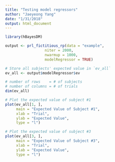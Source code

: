 ```yaml
---
title: "Testing model regressors"
author: "Jaeyeong Yang"
date: "1/31/2018"
output: html_document
---
```


```r
library(hBayesDM)
```

```r
output <- prl_fictitious_rp(data = "example",
                  niter = 2000,
                  nwarmup = 1000,
                  modelRegressor = TRUE)
```

```r
# Store all subjects' expected value in `ev_all`
ev_all <- output$modelRegressor$ev

# number of rows    = # of subjects
# number of columns = # of trials
dim(ev_all)
```

```r
# Plot the expected value of subject #1
plot(ev_all[1, ],
     main = "Expected Value of Subject #1",
     xlab = "Trial",
     ylab = "Expected Value",
     type = "l")
```

```r
# Plot the expected value of subject #3
plot(ev_all[3, ],
     main = "Expected Value of Subject #3",
     xlab = "Trial",
     ylab = "Expected Value",
     type = "l")
```
